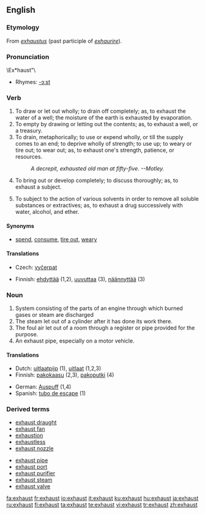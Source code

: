 {{wikipedia|dab=exhaust}}
==English==
===Etymology===
From {{L.}} ''[[exhaustus]]'' (past participle of ''[[exhaurire]]'').

===Pronunciation===

\Ex*haust"\
*Rhymes: [[Rhymes:English:-ɔːst|-ɔːst]]

===Verb===
{{en-verb}}

# To draw or let out wholly; to drain off completely; as, to exhaust the water of a well; the moisture of the earth is exhausted by evaporation.
# To empty by drawing or letting out the contents; as, to exhaust a well, or a treasury.
# To drain, metaphorically; to use or expend wholly, or till the supply comes to an end; to deprive wholly of strength; to use up; to weary or tire out; to wear out; as, to exhaust one's strength, patience, or resources.
#:''A decrepit, exhausted old man at fifty-five. --Motley.''
# To bring out or develop completely; to discuss thoroughly; as, to exhaust a subject.
# {{chemistry}} To subject to the action of various solvents in order to remove all soluble substances or extractives; as, to exhaust a drug successively with water, alcohol, and ether.

====Synonyms====
* [[spend]], [[consume]], [[tire out]], [[weary]]

====Translations====
{{trans-top|to empty by drawing or letting out the contents}}
* Czech: [[vyčerpat]]
{{trans-mid}}
{{trans-bottom}}

{{checktrans-top}}
*Finnish: [[ehdyttää]] (1,2), [[uuvuttaa]] (3), [[näännyttää]] (3)
{{trans-bottom}}

===Noun===
{{en-noun}}

# System consisting of the parts of an engine through which burned gases or steam are discharged
# The steam let out of a cylinder after it has done its work there.
# The foul air let out of a room through a register or pipe provided for the purpose.
# An exhaust pipe, especially on a motor vehicle.

====Translations====
{{top}}
*Dutch: [[uitlaatpijp]] {{f}} (1), [[uitlaat]] {{m}} (1,2,3)
*Finnish: [[pakokaasu]] (2,3), [[pakoputki]] (4)
{{mid}}
*German: [[Auspuff]] {{m}} (1,4)
*Spanish: [[tubo de escape]] {{m}} (1)
{{bottom}}

===Derived terms===
{{top2}}
*[[exhaust draught]]
*[[exhaust fan]]
*[[exhaustion]]
*[[exhaustless]]
*[[exhaust nozzle]]
{{mid2}}
*[[exhaust pipe]]
*[[exhaust port]]
*[[exhaust purifier]]
*[[exhaust steam]]
*[[exhaust valve]]
{{bottom}}

[[fa:exhaust]]
[[fr:exhaust]]
[[io:exhaust]]
[[it:exhaust]]
[[ku:exhaust]]
[[hu:exhaust]]
[[ja:exhaust]]
[[ru:exhaust]]
[[fi:exhaust]]
[[ta:exhaust]]
[[te:exhaust]]
[[vi:exhaust]]
[[tr:exhaust]]
[[zh:exhaust]]